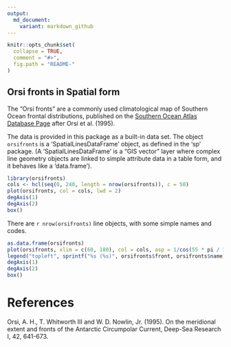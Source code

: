 ```yaml
---
output:
  md_document:
    variant: markdown_github
---
```


<!-- README.md is generated from README.Rmd. Please edit that file -->

```r
knitr::opts_chunk$set(
  collapse = TRUE,
  comment = "#>",
  fig.path = "README-"
)
```


Orsi fronts in Spatial form
---------------------------

The "Orsi fronts" are a commonly used climatological map of Southern Ocean frontal distributions, published on the
[Southern Ocean Atlas Database Page](http://woceatlas.tamu.edu/Sites/html/atlas/SOA_DATABASE_DOWNLOAD.html) after Orsi et al. (1995). 


The data is provided in this package as a built-in data set. The object `orsifronts` is a 'SpatialLinesDataFrame' object, as defined in the 'sp' package. (A 'SpatialLinesDataFrame' is a "GIS vector" layer where complex line geometry objects are linked to simple attribute data in a table form, and it behaves like a 'data.frame'). 

```r
library(orsifronts)
cols <- hcl(seq(0, 240, length = nrow(orsifronts)), c = 50)
plot(orsifronts, col = cols, lwd = 2)
degAxis(1)
degAxis(2)
box()
```

There are `r nrow(orsifronts)` line objects, with some simple names and codes. 

```r
as.data.frame(orsifronts)
plot(orsifronts, xlim = c(60, 180), col = cols, asp = 1/cos(55 * pi / 180), lwd = 4)
legend("topleft", sprintf("%s (%s)", orsifronts$front, orsifronts$name),  col = cols, lwd = 4, cex = 0.8, bty = "n")
degAxis(1)
degAxis(2)
box()
```



# References

Orsi, A. H., T. Whitworth III and W. D. Nowlin, Jr. (1995). On the meridional extent and fronts of the Antarctic Circumpolar Current, Deep-Sea Research I, 42, 641-673.

